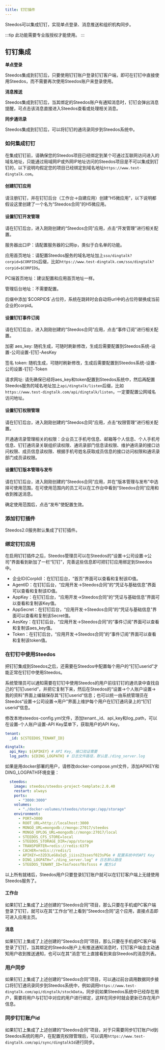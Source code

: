 ```yaml
---
title: 钉钉插件
---
```


Steedos可以集成钉钉，实现单点登录、消息推送和组织机构同步。

:::tip
此功能需要专业版授权才能使用。
:::

## 钉钉集成



**单点登录**

Steedos集成到钉钉后，只要使用钉钉账户登录钉钉客户端，即可在钉钉中直接使用Steedos，而不需要再次使用Steedos账户来登录使用。


**消息推送**

Steedos集成到钉钉后，当其绑定的Steedos账户有通知消息时，钉钉会弹出消息提醒，可点击该消息直接进入Steedos查看或处理相关消息。


**同步通讯录**

Steedos集成到钉钉后，可以将钉钉的通讯录同步到Steedos系统中。


### 如何集成钉钉

在集成钉钉前，请确保您的Steedos项目已经绑定到某个可通过互联网访问进入的域名地址，只能通过局域网IP或外网IP地址访问的Steedos项目是不可以集成到钉钉的，以下说明均假定您的项目已经绑定到域名地址`https://www.test-dingtalk.com`。

#### 创建钉钉应用

请注册钉钉，并在钉钉后台（工作台->自建应用）创建“H5微应用”，以下说明都假设这里创建了一个名为“Steedos合同”的H5微应用。

#### 设置钉钉开发管理

请在钉钉后台，进入刚刚创建的“Steedos合同”应用，点击“开发管理”进行相关配置。

服务器出口IP：请配置服务器的公网ip，类似于白名单的功能。

应用首页地址：请配置Steedos服务的域名地址加上`sso/dingtalk?corpid=$CORPID$`后缀，比如`https://www.test-dingtalk.com/sso/dingtalk?corpid=$CORPID$`。

PC端首页地址：建议配置和应用首页地址一样。

管理后台地址：不需要配置。


<alert type="info">
后缀中添加`$CORPID$`占位符，系统在跳转时会自动将url中的占位符替换成当前企业的corpid。

</alert>

#### 设置钉钉事件订阅

请在钉钉后台，进入刚刚创建的“Steedos合同”应用，点击“事件订阅”进行相关配置。

加密 aes_key: 随机生成，可随时刷新修改，生成后需要配置到Steedos系统-设置-公司设置-钉钉-AesKey

签名 token: 随机生成，可随时刷新修改，生成后需要配置到Steedos系统-设置-公司设置-钉钉-Token

请求网址: 请先确保已经将aes_key和token配置到Steedos系统中，然后再配置Steedos服务的域名地址加上`api/dingtalk/listen`后缀，比如`https://www.test-dingtalk.com/api/dingtalk/listen`，一定要配置公网域名访问地址。

#### 设置钉钉权限管理

请在钉钉后台，进入刚刚创建的“Steedos合同”应用，点击“权限管理”进行相关配置。

开通通讯录管理相关的权限：企业员工手机号信息、邮箱等个人信息、个人手机号信息、钉钉通讯录关联组织读权限、通讯录部门信息读权限、维护通讯录的接口访问权限、成员信息读权限、根据手机号姓名获取成员信息的接口访问权限和通讯录部门成员读权限。

#### 设置钉钉版本管理与发布

请在钉钉后台，进入刚刚创建的“Steedos合同”应用，并在“版本管理与发布”中选择可使用范围，在可使用范围内的员工可以在工作台中看到“Steedos合同”应用和收到推送消息。

确定使用范围后，点击“发布”使配置生效。

### 添加钉钉插件

Steedos2.0服务默认集成了钉钉插件。


### 绑定钉钉应用

在启用钉钉插件之后，Steedos管理员可以在Steedos的“设置->公司设置->公司”界面看到新加了一栏“钉钉”，完善这些信息即可把钉钉应用绑定到Steedos中。

* 企业ID(CorpId)：在钉钉后台，“首页”界面可以查看和复制该ID值。
* AgentID：在钉钉后台，“应用开发->Steedos合同”的“凭证与基础信息”界面可以查看和复制该ID值。
* AppKey：在钉钉后台，“应用开发->Steedos合同”的“凭证与基础信息”界面可以查看和复制该Key值。
* AppSecret：在钉钉后台，“应用开发->Steedos合同”的“凭证与基础信息”界面可以查看和复制该Secret值。
* AesKey：在钉钉后台，“应用开发->Steedos合同”的“事件订阅”界面可以查看和复制该aes_key值。
* Token：在钉钉后台，“应用开发->Steedos合同”的“事件订阅”界面可以查看和复制该token值。

### 在钉钉中使用Steedos

把钉钉集成到Steedos之后，还需要在Steedos中配置每个用户的“钉钉userid”才能正常在钉钉中使用Steedos。

系统管理员可以通知需要在钉钉中使用Steedos的用户前往钉钉的通讯录中查找自己的“钉钉userid”，并把它复制下来，然后在Steedos的“设置->个人账户设置->我的资料”界面上编辑保存其“钉钉userid”信息；也可以统一由系统管理员在Steedos“设置->公司设置->用户”界面上维护每个用户在钉钉通讯录上的“钉钉userid”信息。

修改本地steedos-config.yml文件，添加tenant._id、api_key和log_path，可以在设置-个人账户设置-API Key菜单下，获取用户的API Key。

```yaml
tenant:
  _id: ${STEEDOS_TENANT_ID}

dingtalk:
  api_Key: ${APIKEY} # API Key, 接口验证需要
  log_path: ${DING_LOGPATH} # 日志文件路径，默认是./ding_server.log
```

如果是用docker部署的用户，请修改docker-compose.yml文件，添加APIKEY和DING_LOGPATH环境变量：

```yaml
  steedos:
    image: steedos/steedos-project-template:2.0.40
    restart: always
    ports:
      - "3000:3000"
    volumes:
      - "./docker-volumes/steedos/storage:/app/storage"
    environment:
      - PORT=3000
      - ROOT_URL=http://localhost:3000
      - MONGO_URL=mongodb://mongo:27017/steedos
      - MONGO_OPLOG_URL=mongodb://mongo:27017/local
      - STEEDOS_CFS_STORE=local
      - STEEDOS_STORAGE_DIR=/app/storage
      - TRANSPORTER=redis://redis:6379
      - CACHER=redis://redis/1
      - APIKEY=n32D3LeG8aIq5_jiiss23ssesf023sPGe # 配置系统中的API Key
      - DING_LOGPATH="./ding_server.log" # 日志默认路径
      - STEEDOS_TENANT_ID=7asfxossf8sfssss # 魔方id
```

以上所有就绪后，Steedos用户只要登录钉钉账户就可以在钉钉客户端上无缝使用Steedos服务了。

#### 工作台

如果钉钉上集成了上述创建的“Steedos合同”项目，那么只要在手机或PC客户端登录了钉钉，就可以在其“工作台”栏上看到“Steedos合同”这个应用，直接点击即可进入应用主页。

#### 消息

如果钉钉上集成了上述创建的“Steedos合同”项目，那么只要在手机或PC客户端登录了钉钉，当其绑定的Steedos账户上有推送通知消息时，钉钉客户端会主动通知用户收到推送通知，也可以在其“消息”栏上直接看到来自Steedos的消息列表。

### 用户同步

如果钉钉上集成了上述创建的“Steedos合同”项目，可以通过前台调用数据同步接口将钉钉通讯录同步到Steedos系统中，例如调用`https://www.test-dingtalk.com/api/dingtalk/stockData`，同步前如果Steedos系统中已经存在用户，需要将用户与钉钉中对应的用户进行绑定，这样在同步时就会更新已存在用户信息。

### 同步钉钉账户id

如果钉钉上集成了上述创建的“Steedos合同”项目，对于只需要同步钉钉账户id到Steedos系统的用户，在配置完权限管理后，可以调用`https://www.test-dingtalk.com/api/sync/dingtalkId`进行同步。



